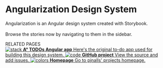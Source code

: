 
<Meta title="Angularization/Introduction" />

<style>{`
  
  .introduction {
    background: #f4f4fe;
    height: 100%;
    border-radius: 0.25rem;
    padding: 3rem;
  }

  .header {
    height: 90px;
    text-align: center;
    color: #121fa1;
  }

  .description {
    color: #121fa1;
  }

  .subheading {
    --mediumdark: '#999999';
    font-weight: 900;
    font-size: 13px;
    color: #99f !important;
    letter-spacing: 6px;
    line-height: 24px;
    text-transform: uppercase;
    margin-bottom: 12px;
    margin-top: 40px;
  }

  .link-list {
    display: grid;
    grid-template-columns: 1fr;
    grid-template-rows: 1fr 1fr;
    row-gap: 10px;
  }

  @media (min-width: 620px) {
    .link-list {
      row-gap: 20px;
      column-gap: 20px;
      grid-template-columns: 1fr 1fr;
    }
  }

  @media all and (-ms-high-contrast:none) {
  .link-list {
      display: -ms-grid;
      -ms-grid-columns: 1fr 1fr;
      -ms-grid-rows: 1fr 1fr;
    }
  }

  .link-item {
    display: block;
    padding: 20px 30px 20px 15px;
    border: 1px solid #ccf;
    border-radius: 5px;
    transition: background 150ms ease-out, border 150ms ease-out, transform 150ms ease-out;
    color: #339;
    display: flex;
    align-items: flex-start;
  }

  .link-item:hover {
    border-color: #1EA7FD50;
    transform: translate3d(0, -3px, 0);
    box-shadow: rgba(0, 0, 0, 0.08) 0 3px 10px 0;
  }

  .link-item:active {
    border-color: #1EA7FD;
    transform: translate3d(0, 0, 0);
  }

  .link-item strong {
    font-weight: 700;
    display: block;
    margin-bottom: 2px;
  }
  
  .link-item img {
    height: 40px;
    width: 40px;
    margin-right: 15px;
    flex: none;
  }

  .link-item span {
    font-size: 14px;
    line-height: 20px;
  }

  
`}</style>

<div className="introduction">
  <h1 className="header">Angularization Design System</h1>
  
  <p className="description">
    Angularization is an Angular design system created with Storybook. <br/> <br/>
    Browse the stories now by navigating to them in the sidebar.
  </p>
<div className="subheading">RELATED PAGES</div>

  <div className="link-list">
    <a
      className="link-item"
      href="https://storybook.js.org/docs/react/get-started/setup#configure-storybook-for-your-stack"
    >
      <img src={StackAlt} alt="stack" />
      <span>
        <strong>A° TODOs Angular app</strong>
        Here's the original to-do app used for building this design system.
      </span>
    </a>
    <a
      className="link-item"
      href="https://github.com/pjnalls/AngularizationDesignSystem"
      target="_blank"
      rel="noopener noreferrer"
    >
      <img src={Code} alt="code" />
      <span>
        <strong>GitHub project</strong>
        View the source and add issues.
      </span>
    </a>
    <a className="link-item" href="https://pjnalls.com/projects.html">
      <img src={Colors} alt="colors" />
      <span>
        <strong>Homepage</strong>
        Go to pjnalls' projects homepage.
      </span>
    </a>
  </div>
</div>

